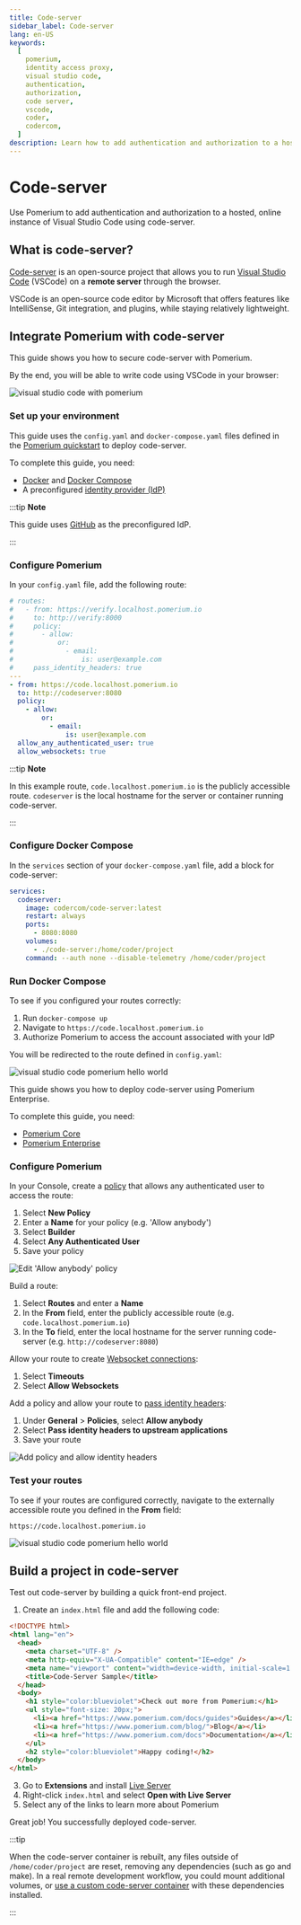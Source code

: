 ```yaml
---
title: Code-server
sidebar_label: Code-server
lang: en-US
keywords:
  [
    pomerium,
    identity access proxy,
    visual studio code,
    authentication,
    authorization,
    code server,
    vscode,
    coder,
    codercom,
  ]
description: Learn how to add authentication and authorization to a hosted, online instance of Visual Studio Code using code-server.
---
```



# Code-server

Use Pomerium to add authentication and authorization to a hosted, online instance of Visual Studio Code using code-server.

## What is code-server?

[Code-server](https://github.com/coder/code-server) is an open-source project that allows you to run [Visual Studio Code](https://code.visualstudio.com/) (VSCode) on a **remote server** through the browser.

VSCode is an open-source code editor by Microsoft that offers features like IntelliSense, Git integration, and plugins, while staying relatively lightweight.

## Integrate Pomerium with code-server

This guide shows you how to secure code-server with Pomerium.

By the end, you will be able to write code using VSCode in your browser:

![visual studio code with pomerium](img/vscode/vscode-pomerium.png)


### Set up your environment

<Tabs>

<TabItem value="Core" label="Core">

This guide uses the `config.yaml` and `docker-compose.yaml` files defined in the [Pomerium quickstart](https://www.pomerium.com/docs/install/quickstart) to deploy code-server.

To complete this guide, you need:

- [Docker](https://www.docker.com/) and [Docker Compose](https://docs.docker.com/compose/install/)
- A preconfigured [identity provider (IdP)](https://www.pomerium.com/docs/identity-providers)

:::tip **Note**

This guide uses [GitHub](https://www.pomerium.com/docs/identity-providers/github) as the preconfigured IdP.

:::

### Configure Pomerium

In your `config.yaml` file, add the following route:

```yaml
# routes:
#   - from: https://verify.localhost.pomerium.io
#     to: http://verify:8000
#     policy:
#       - allow:
#           or:
#             - email:
#                 is: user@example.com
#     pass_identity_headers: true
---
- from: https://code.localhost.pomerium.io
  to: http://codeserver:8080
  policy:
    - allow:
        or:
          - email:
              is: user@example.com
  allow_any_authenticated_user: true
  allow_websockets: true
```

:::tip **Note**

In this example route, `code.localhost.pomerium.io` is the publicly accessible route. `codeserver` is the local hostname for the server or container running code-server.

:::


### Configure Docker Compose

In the `services` section of your `docker-compose.yaml` file, add a block for code-server:

```yaml
services:
  codeserver:
    image: codercom/code-server:latest
    restart: always
    ports:
      - 8080:8080
    volumes:
      - ./code-server:/home/coder/project
    command: --auth none --disable-telemetry /home/coder/project
```

### Run Docker Compose

To see if you configured your routes correctly:

1. Run `docker-compose up`
2. Navigate to `https://code.localhost.pomerium.io`
3. Authorize Pomerium to access the account associated with your IdP

You will be redirected to the route defined in `config.yaml`:

![visual studio code pomerium hello world](img/vscode/vscode-helloworld.png)

</TabItem>

<TabItem value="Enterprise" label="Enterprise">

This  guide shows you how to deploy code-server using Pomerium Enterprise. 

To complete this guide, you need:
- [Pomerium Core](https://www.pomerium.com/docs/releases/core)
- [Pomerium Enterprise](https://www.pomerium.com/docs/releases/enterprise/install/quickstart#install-pomerium-enterprise)

### Configure Pomerium

In your Console, create a [policy](/docs/concepts/policies) that allows any authenticated user to access the route:

1. Select **New Policy**
2. Enter a **Name** for your policy (e.g. 'Allow anybody')
3. Select **Builder**
4. Select **Any Authenticated User**
5. Save your policy

![Edit 'Allow anybody' policy](img/code-server/code-server-edit-policy.png)

Build a route:

1. Select **Routes** and enter a **Name**
2. In the **From** field, enter the publicly accessible route (e.g. `code.localhost.pomerium.io`)
3. In the **To** field, enter the local hostname for the server running code-server (e.g. `http://codeserver:8080`)

Allow your route to create [Websocket connections](/docs/reference/routes/websocket-connections):

1. Select **Timeouts**
2. Select **Allow Websockets**

Add a policy and allow your route to [pass identity headers](/docs/reference/routes/pass-identity-headers):

1. Under **General** > **Policies**, select **Allow anybody**
2. Select **Pass identity headers to upstream applications**
3. Save your route

![Add policy and allow identity headers](img/code-server/code-server-build-route.png)

### Test your routes

To see if your routes are configured correctly, navigate to the externally accessible route you defined in the **From** field:

`https://code.localhost.pomerium.io`

![visual studio code pomerium hello world](img/vscode/vscode-helloworld.png)

</TabItem>

</Tabs>

## Build a project in code-server

Test out code-server by building a quick front-end project.

1. Create an `index.html` file and add the following code:

```html
<!DOCTYPE html>
<html lang="en">
  <head>
    <meta charset="UTF-8" />
    <meta http-equiv="X-UA-Compatible" content="IE=edge" />
    <meta name="viewport" content="width=device-width, initial-scale=1.0" />
    <title>Code-Server Sample</title>
  </head>
  <body>
    <h1 style="color:blueviolet">Check out more from Pomerium:</h1>
    <ul style="font-size: 20px;">
      <li><a href="https://www.pomerium.com/docs/guides">Guides</a></li>
      <li><a href="https://www.pomerium.com/blog/">Blog</a></li>
      <li><a href="https://www.pomerium.com/docs">Documentation</a></li>
    </ul>
    <h2 style="color:blueviolet">Happy coding!</h2>
  </body>
</html>
```

3. Go to **Extensions** and install [Live Server](https://marketplace.visualstudio.com/items?itemName=ritwickdey.LiveServer)
4. Right-click `index.html` and select **Open with Live Server**
5. Select any of the links to learn more about Pomerium

Great job! You successfully deployed code-server.

:::tip

When the code-server container is rebuilt, any files outside of `/home/coder/project` are reset, removing any dependencies (such as go and make). In a real remote development workflow, you could mount additional volumes, or [use a custom code-server container](https://github.com/cdr/deploy-code-server/tree/main/deploy-container) with these dependencies installed.

:::

[path]: https://en.wikipedia.org/wiki/PATH_(variable)
[install]: /docs/deploying/
[synology nas]: /docs/guides/synology.md
[visual studio code]: https://code.visualstudio.com/
[code-server]: https://github.com/cdr/code-server
